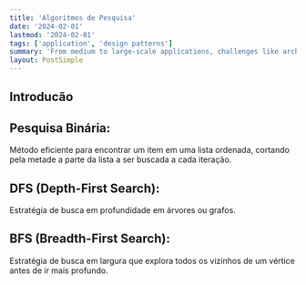 ```yaml
---
title: 'Algoritmos de Pesquisa'
date: '2024-02-01'
lastmod: '2024-02-01'
tags: ['application', 'design patterns']
summary: 'From medium to large-scale applications, challenges like architecture maintenance and scalability hinder progress.'
layout: PostSimple
---
```




## Introducão

## Pesquisa Binária: 
Método eficiente para encontrar um item em uma lista ordenada, cortando pela metade a parte da lista a ser buscada a cada iteração.
## DFS (Depth-First Search): 
Estratégia de busca em profundidade em árvores ou grafos.
## BFS (Breadth-First Search): 
Estratégia de busca em largura que explora todos os vizinhos de um vértice antes de ir mais profundo.